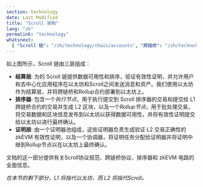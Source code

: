 ```yaml
---
section: technology
date: Last Modified
title: "Scroll 架构"
lang: "zh"
permalink: "technology"
whatsnext:
  { "Scroll 链": "/zh/technology/chain/accounts", "跨链桥": "/zh/technology/bridge/cross-domain-messaging", "排序器": "/zh/technology/sequencer/execution-node", "zkEVM": "/zh/technology/zkevm/zkevm-overview" }
---
```



<ClickToZoom src={Architecture} alt="Architecture" />

如上图所示，Scroll 链由三层组成：

- **结算层**: 为的 Scroll 链提供数据可用性和排序，验证有效性证明，并允许用户和去中心化应用程序在以太坊和Scroll之间发送消息和资产。我们使用以太坊作为结算层，并将跨链桥和Rollup合约部署到以太坊上。
- **排序器**: 包含一个*执行节点*，用于执行提交到 Scroll 排序器的交易和提交给 L1 跨链桥合约的交易并生成 L2 区块，以及一个*Rollup节点*，用于批处理交易，将交易数据和区块信息发布到以太坊以获得数据可用性，并将有效性证明提交给以太坊以进行最终确认。
- **证明层**: 由一个证明器池组成，这些证明器负责生成验证 L2 交易正确性的 zkEVM 有效性证明，以及一个协调器，将证明任务分配给证明器并将证明中继到Rollup节点以在以太坊上最终确认。

文档的这一部分提供有关Scroll协议规范、跨链桥协议、排序器和 zkEVM 电路的全面信息。

*在本节的剩下部分，L1 将指代以太坊，而 L2 将指代Scroll。*